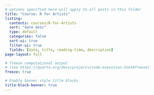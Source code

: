 ```yaml
---
# options specified here will apply to all posts in this folder
title: "Course: R for Artists"
listing:
  contents: courses/R-for-Artists
  sort: "date desc"
  type: default
  categories: false
  sort-ui: true
  filter-ui: true
  fields: [date, title, reading-time, description]
page-layout: full

# freeze computational output
# (see https://quarto.org/docs/projects/code-execution.html#freeze)
freeze: true

# Enable banner style title blocks
title-block-banner: true
---
```

